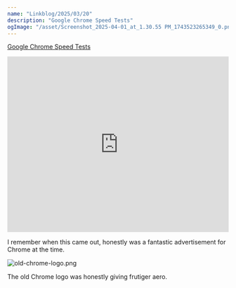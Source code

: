 ```yaml
---
name: "Linkblog/2025/03/20"
description: "Google Chrome Speed Tests"
ogImage: "/asset/Screenshot_2025-04-01_at_1.30.55 PM_1743523265349_0.png"
---
```


[Google Chrome Speed Tests](https://www.youtube.com/watch?v=nCgQDjiotG0)

<div class="ml-[calc(1*1rem)] mb-8">
<iframe
    class="my-2"
    width="100%"
    height="400"
    src="https://www.youtube.com/embed/nCgQDjiotG0"
    frameborder="0"
    allow="accelerometer; autoplay; clipboard-write; encrypted-media; gyroscope; picture-in-picture"
    allowfullscreen
></iframe>

I remember when this came out, honestly was a fantastic advertisement for Chrome at the time.

<Image src='/asset/old-chrome-logo_1743523146239_0.png' alt='old-chrome-logo.png' width={3840} height={2160} />

The old Chrome logo was honestly giving frutiger aero.

</div>
